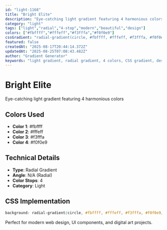 ```yaml
---
id: "light-1168"
title: "Bright Elite"
description: "Eye-catching light gradient featuring 4 harmonious colors"
category: "light"
tags: ["light","radial","4-stop","modern","beautiful","design"]
colors: ["#fbffff","#fffeff","#f3fffa","#f0f0e9"]
cssGradient: "radial-gradient(circle, #fbffff, #fffeff, #f3fffa, #f0f0e9)"
featured: false
createdAt: "2025-08-17T20:44:14.372Z"
updatedAt: "2025-08-25T07:08:43.482Z"
author: "Gradient Generator"
keywords: "light gradient, radial gradient, 4 colors, CSS gradient, design, #fbffff, #fffeff, #f3fffa, #f0f0e9"
---
```


# Bright Elite

Eye-catching light gradient featuring 4 harmonious colors

## Colors Used
- **Color 1**: #fbffff
- **Color 2**: #fffeff
- **Color 3**: #f3fffa
- **Color 4**: #f0f0e9

## Technical Details
- **Type**: Radial Gradient
- **Angle**: N/A (Radial)
- **Color Stops**: 4
- **Category**: Light

## CSS Implementation
```css
background: radial-gradient(circle, #fbffff, #fffeff, #f3fffa, #f0f0e9);
```

Perfect for modern web design, UI components, and digital art projects.
